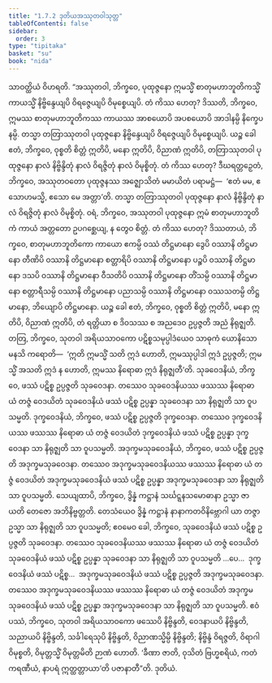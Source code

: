 ```yaml
---
title: "1.7.2 ဒုတိယအဿုတဝါသုတ္တ"
tableOfContents: false
sidebar:
  order: 3
type: "tipitaka"
basket: "su"
book: "nida"
---
```



<DynamicBreadcrumb />

<Division number="62" book="nida">

<Paragraph number="443" book="nida">
သာဝတ္ထိယံ ဝိဟရတိ. “အဿုတဝါ, ဘိက္ခဝေ, ပုထုဇ္ဇနော ဣမသ္မိံ စာတုမဟာဘူတိကသ္မိံ ကာယသ္မိံ နိဗ္ဗိန္ဒေယျပိ ဝိရဇ္ဇေယျပိ ဝိမုစ္စေယျပိ. တံ ကိဿ ဟေတု? ဒိဿတိ, ဘိက္ခဝေ, ဣမဿ စာတုမဟာဘူတိကဿ ကာယဿ အာစယောပိ အပစယောပိ အာဒါနမ္ပိ နိက္ခေပနမ္ပိ. တသ္မာ တတြာဿုတဝါ ပုထုဇ္ဇနော နိဗ္ဗိန္ဒေယျပိ ဝိရဇ္ဇေယျပိ ဝိမုစ္စေယျပိ. ယဉ္စ ခေါ ဧတံ, ဘိက္ခဝေ, ဝုစ္စတိ စိတ္တံ ဣတိပိ, မနော ဣတိပိ, ဝိညာဏံ ဣတိပိ, တတြာဿုတဝါ ပုထုဇ္ဇနော နာလံ နိဗ္ဗိန္ဒိတုံ နာလံ ဝိရဇ္ဇိတုံ နာလံ ဝိမုစ္စိတုံ. တံ ကိဿ ဟေတု? ဒီဃရတ္တဉှေတံ, ဘိက္ခဝေ, အဿုတဝတော ပုထုဇ္ဇနဿ အဇ္ဈောသိတံ မမာယိတံ ပရာမဋ္ဌံ—  ‘ဧတံ မမ, ဧသောဟမသ္မိ, ဧသော မေ အတ္တာ’တိ. တသ္မာ တတြာဿုတဝါ ပုထုဇ္ဇနော နာလံ နိဗ္ဗိန္ဒိတုံ နာလံ ဝိရဇ္ဇိတုံ နာလံ ဝိမုစ္စိတုံ.
</Paragraph>

<Paragraph number="444" book="nida">
ဝရံ, ဘိက္ခဝေ, အဿုတဝါ ပုထုဇ္ဇနော ဣမံ စာတုမဟာဘူတိကံ ကာယံ အတ္တတော ဥပဂစ္ဆေယျ, န တွေဝ စိတ္တံ. တံ ကိဿ ဟေတု? ဒိဿတာယံ, ဘိက္ခဝေ, စာတုမဟာဘူတိကော ကာယော ဧကမ္ပိ ဝဿံ တိဋ္ဌမာနော ဒွေပိ ဝဿာနိ တိဋ္ဌမာနော တီဏိပိ ဝဿာနိ တိဋ္ဌမာနော စတ္တာရိပိ ဝဿာနိ တိဋ္ဌမာနော ပဉ္စပိ ဝဿာနိ တိဋ္ဌမာနော ဒသပိ ဝဿာနိ တိဋ္ဌမာနော ဝီသတိပိ ဝဿာနိ တိဋ္ဌမာနော တိံသမ္ပိ ဝဿာနိ တိဋ္ဌမာနော စတ္တာရီသမ္ပိ ဝဿာနိ တိဋ္ဌမာနော ပညာသမ္ပိ ဝဿာနိ တိဋ္ဌမာနော ဝဿသတမ္ပိ တိဋ္ဌမာနော, ဘိယျောပိ တိဋ္ဌမာနော. ယဉ္စ ခေါ ဧတံ, ဘိက္ခဝေ, ဝုစ္စတိ စိတ္တံ ဣတိပိ, မနော ဣတိပိ, ဝိညာဏံ ဣတိပိ, တံ ရတ္တိယာ စ ဒိဝသဿ စ အညဒေဝ ဥပ္ပဇ္ဇတိ အညံ နိရုဇ္ဈတိ.
</Paragraph>

<Paragraph number="445" book="nida">
တတြ, ဘိက္ခဝေ, သုတဝါ အရိယသာဝကော ပဋိစ္စသမုပ္ပါဒံယေဝ သာဓုကံ ယောနိသော မနသိ ကရောတိ—  ‘ဣတိ ဣမသ္မိံ သတိ ဣဒံ ဟောတိ, ဣမဿုပ္ပါဒါ ဣဒံ ဥပ္ပဇ္ဇတိ; ဣမသ္မိံ အသတိ ဣဒံ န ဟောတိ, ဣမဿ နိရောဓာ ဣဒံ နိရုဇ္ဈတီ’တိ. သုခဝေဒနိယံ, ဘိက္ခဝေ, ဖဿံ ပဋိစ္စ ဥပ္ပဇ္ဇတိ သုခဝေဒနာ. တဿေဝ သုခဝေဒနိယဿ ဖဿဿ နိရောဓာ ယံ တဇ္ဇံ ဝေဒယိတံ သုခဝေဒနိယံ ဖဿံ ပဋိစ္စ ဥပ္ပန္နာ သုခဝေဒနာ သာ နိရုဇ္ဈတိ သာ ဝူပသမ္မတိ. ဒုက္ခဝေဒနိယံ, ဘိက္ခဝေ, ဖဿံ ပဋိစ္စ ဥပ္ပဇ္ဇတိ ဒုက္ခဝေဒနာ. တဿေဝ ဒုက္ခဝေဒနိယဿ ဖဿဿ နိရောဓာ ယံ တဇ္ဇံ ဝေဒယိတံ ဒုက္ခဝေဒနိယံ ဖဿံ ပဋိစ္စ ဥပ္ပန္နာ ဒုက္ခဝေဒနာ သာ နိရုဇ္ဈတိ သာ ဝူပသမ္မတိ. အဒုက္ခမသုခဝေဒနိယံ, ဘိက္ခဝေ, ဖဿံ ပဋိစ္စ ဥပ္ပဇ္ဇတိ အဒုက္ခမသုခဝေဒနာ. တဿေဝ အဒုက္ခမသုခဝေဒနိယဿ ဖဿဿ နိရောဓာ ယံ တဇ္ဇံ ဝေဒယိတံ အဒုက္ခမသုခဝေဒနိယံ ဖဿံ ပဋိစ္စ ဥပ္ပန္နာ အဒုက္ခမသုခဝေဒနာ သာ နိရုဇ္ဈတိ သာ ဝူပသမ္မတိ.
</Paragraph>

<Paragraph number="446" book="nida">
သေယျထာပိ, ဘိက္ခဝေ, ဒွိန္နံ ကဋ္ဌာနံ သင်္ဃဋ္ဋနသမောဓာနာ ဥသ္မာ ဇာယတိ တေဇော အဘိနိဗ္ဗတ္တတိ. တေသံယေဝ ဒွိန္နံ ကဋ္ဌာနံ နာနာကတဝိနိဗ္ဘောဂါ ယာ တဇ္ဇာ ဥသ္မာ သာ နိရုဇ္ဈတိ သာ ဝူပသမ္မတိ; ဧဝမေဝ ခေါ, ဘိက္ခဝေ, သုခဝေဒနိယံ ဖဿံ ပဋိစ္စ ဥပ္ပဇ္ဇတိ သုခဝေဒနာ. တဿေဝ သုခဝေဒနိယဿ ဖဿဿ နိရောဓာ ယံ တဇ္ဇံ ဝေဒယိတံ သုခဝေဒနိယံ ဖဿံ ပဋိစ္စ ဥပ္ပန္နာ သုခဝေဒနာ သာ နိရုဇ္ဈတိ သာ ဝူပသမ္မတိ …ပေ…  ဒုက္ခဝေဒနိယံ ဖဿံ ပဋိစ္စ…  အဒုက္ခမသုခဝေဒနိယံ ဖဿံ ပဋိစ္စ ဥပ္ပဇ္ဇတိ အဒုက္ခမသုခဝေဒနာ. တဿေဝ အဒုက္ခမသုခဝေဒနိယဿ ဖဿဿ နိရောဓာ ယံ တဇ္ဇံ ဝေဒယိတံ အဒုက္ခမသုခဝေဒနိယံ ဖဿံ ပဋိစ္စ ဥပ္ပန္နာ အဒုက္ခမသုခဝေဒနာ သာ နိရုဇ္ဈတိ သာ ဝူပသမ္မတိ.
</Paragraph>

<Paragraph number="447" book="nida">
ဧဝံ ပဿံ, ဘိက္ခဝေ, သုတဝါ အရိယသာဝကော ဖဿေပိ နိဗ္ဗိန္ဒတိ, ဝေဒနာယပိ နိဗ္ဗိန္ဒတိ, သညာယပိ နိဗ္ဗိန္ဒတိ, သင်္ခါရေသုပိ နိဗ္ဗိန္ဒတိ, ဝိညာဏသ္မိမ္ပိ နိဗ္ဗိန္ဒတိ; နိဗ္ဗိန္ဒံ ဝိရဇ္ဇတိ, ဝိရာဂါ ဝိမုစ္စတိ, ဝိမုတ္တသ္မိံ ဝိမုတ္တမိတိ ဉာဏံ ဟောတိ. ‘ခီဏာ ဇာတိ, ဝုသိတံ ဗြဟ္မစရိယံ, ကတံ ကရဏီယံ, နာပရံ ဣတ္ထတ္တာယာ’တိ ပဇာနာတီ”တိ.

</Paragraph>
</Division>

<Paragraph number="448" type="center" book="nida">
ဒုတိယံ.
</Paragraph>